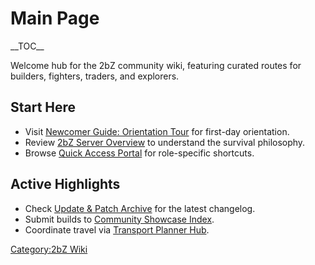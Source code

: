 {{Short description|Welcome hub for the 2bZ community wiki, featuring curated routes for builders, fighters, traders, and explorers}}
= Main Page =
{{2bZ Navbox}}
__TOC__

Welcome hub for the 2bZ community wiki, featuring curated routes for builders, fighters,
traders, and explorers.

== Start Here ==
* Visit [[Newcomer Guide: Orientation Tour]] for first-day orientation.
* Review [[2bZ Server Overview]] to understand the survival philosophy.
* Browse [[Quick Access Portal]] for role-specific shortcuts.

== Active Highlights ==
* Check [[Update & Patch Archive]] for the latest changelog.
* Submit builds to [[Community Showcase Index]].
* Coordinate travel via [[Transport Planner Hub]].

[[Category:2bZ Wiki]]
